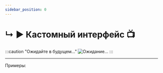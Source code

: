 ```yaml
---
sidebar_position: 0
---
```


# ↳ ▶ Кастомный интерфейс 📺

:::caution "Ожидайте в будущем..."
![Ожидание...](../../.resourses/he-loading.gif)
:::

---

Примеры:
```kts

```